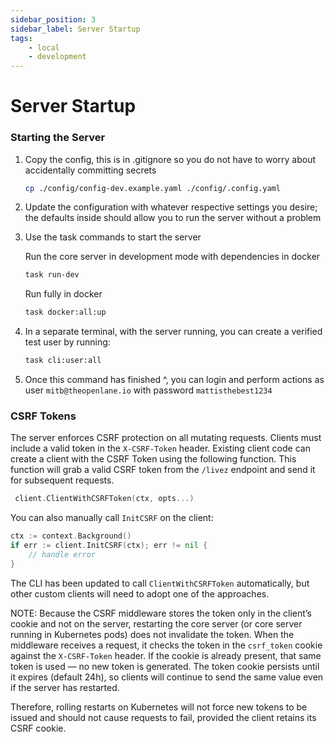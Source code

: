 ```yaml
---
sidebar_position: 3
sidebar_label: Server Startup
tags:
    - local
    - development
---
```


# Server Startup

### Starting the Server

1. Copy the config, this is in .gitignore so you do not have to worry about
   accidentally committing secrets

   ```bash
   cp ./config/config-dev.example.yaml ./config/.config.yaml
   ```

1. Update the configuration with whatever respective settings you desire; the
   defaults inside should allow you to run the server without a problem

1. Use the task commands to start the server

   Run the core server in development mode with dependencies in docker

   ```bash
   task run-dev
   ```

   Run fully in docker

   ```bash
   task docker:all:up
   ```

1. In a separate terminal, with the server running, you can create a verified
   test user by running:

   ```bash
   task cli:user:all
   ```

1. Once this command has finished ^, you can login and perform actions as user
   `mitb@theopenlane.io` with password `mattisthebest1234`

### CSRF Tokens

The server enforces CSRF protection on all mutating requests. Clients must
include a valid token in the `X-CSRF-Token` header. Existing client code can
create a client with the CSRF Token using the following function. This function
will grab a valid CSRF token from the `/livez` endpoint  and send it for subsequent requests.

```go
 client.ClientWithCSRFToken(ctx, opts...)
```

You can also manually call `InitCSRF` on the client:

```go
ctx := context.Background()
if err := client.InitCSRF(ctx); err != nil {
    // handle error
}
```

The CLI has been updated to call `ClientWithCSRFToken` automatically, but other custom clients will need to adopt one of the approaches.

NOTE: Because the CSRF middleware stores the token only in the client’s cookie and not on the server, restarting the core server (or core server running in Kubernetes pods) does not invalidate the token. When the middleware receives a request, it checks the token in the `csrf_token` cookie against the `X-CSRF-Token` header. If the cookie is already present, that same token is used — no new token is generated. The token cookie persists until it expires (default 24h), so clients will continue to send the same value even if the server has restarted.

Therefore, rolling restarts on Kubernetes will not force new tokens to be issued and should not cause requests to fail, provided the client retains its CSRF cookie.

